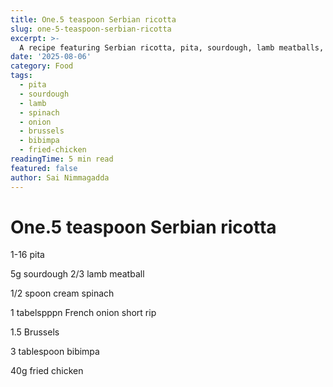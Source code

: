 ```yaml
---
title: One.5 teaspoon Serbian ricotta
slug: one-5-teaspoon-serbian-ricotta
excerpt: >-
  A recipe featuring Serbian ricotta, pita, sourdough, lamb meatballs, spinach, onion, Brussels sprouts, bibimpa, and fried chicken.
date: '2025-08-06'
category: Food
tags:
  - pita
  - sourdough
  - lamb
  - spinach
  - onion
  - brussels
  - bibimpa
  - fried-chicken
readingTime: 5 min read
featured: false
author: Sai Nimmagadda
---
```

# One.5 teaspoon Serbian ricotta

1-16 pita

5g sourdough 2/3 lamb meatball

1/2 spoon cream spinach

1 tabelspppn French onion short rip

1.5 Brussels

3 tablespoon bibimpa

40g fried chicken
